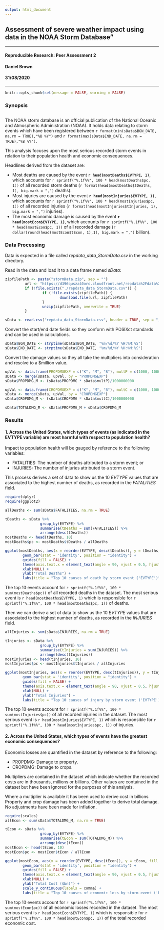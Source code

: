 ```yaml
---
output: html_document
---
```

## Assessment of severe weather impact using data in the NOAA Storm Database"
  
---
  
#### Reproducible Research: Peer Assessment 2
#### Daniel Brown
#### 31/08/2020
  
---
  
```r
knitr::opts_chunk$set(message = FALSE, warning = FALSE)
```

### Synopsis
```r
```
The NOAA storm database is an official publication of the National Oceanic and Atmospheric Administration (NOAA).  It holds data relating to storm events which have been registered between `r format(min(sData$BGN_DATE, na.rm = TRUE),"%B %Y")` and `r format(max(sData$END_DATE, na.rm = TRUE),"%B %Y")`.  
  
This analysis focuses upon the most serious recorded storm events in relation to their population health and economic consequences.  
  
Headlines derived from the dataset are:  
  
* Most deaths are caused by the event **`r head(mostDeaths$EVTYPE, 1)`**, which accounts for `r sprintf("%.1f%%", 100 * head(mostDeaths$pc, 1))` of all recorded storm deaths (`r format(head(mostDeaths$tDeaths, 1), big.mark = ",")` deaths).  
* Most injuries are caused by the event **`r head(mostInjuries$EVTYPE, 1)`**, which accounts for `r sprintf("%.1f%%", 100 * head(mostInjuries$pc, 1))` of all recorded injuries (`r format(head(mostInjuries$tInjuries, 1), big.mark = ",")` injuries).  
* The most economic damage is caused by the event **`r head(mostEcon$EVTYPE, 1)`**, which accounts for `r sprintf("%.1f%%", 100 * head(mostEcon$pc, 1))` of all recorded damage (`r dollar(round(head(mostEcon$tEcon, 1),1), big.mark = ",")` billion).  
  
### Data Processing

Data is expected in a file called *repdata_data_StormData.csv* in the working directory.

Read in the data and load it to a data frame named *sData*:

```r
zipfilePath <- paste("stormData.zip", sep = "")
         url <- "https://d396qusza40orc.cloudfront.net/repdata%2Fdata%2FStormData.csv.bz2"
         if (!file.exists("./repdata_data_StormData.csv")) {
                 if (!file.exists(zipfilePath)) {
                         download.file(url, zipfilePath)
                 }
                 unzip(zipfilePath, overwrite = TRUE)
         }

sData <- read.csv("repdata_data_StormData.csv", header = TRUE, sep = ",")
```
  
Convert the start/end date fields so they conform with POSIXct standards and can be used in calculations.
  
```r
sData$BGN_DATE <- strptime(sData$BGN_DATE, "%m/%d/%Y %H:%M:%S")
sData$END_DATE <- strptime(sData$END_DATE, "%m/%d/%Y %H:%M:%S")
```  
  
Convert the damage values so they all take the multipliers into consideration and resolve to a $million value.  
  
```r
upVal <- data.frame(PROPDMGEXP = c("K", "M", "B"), multP = c(1000, 1000000, 1000000000))
sData <- merge(sData, upVal, by = "PROPDMGEXP")
sData$PROPDMG_M <- (sData$PROPDMG * sData$multP)/1000000000

upVal <- data.frame(CROPDMGEXP = c("K", "M", "B"), multC = c(1000, 1000000, 1000000000))
sData <- merge(sData, upVal, by = "CROPDMGEXP")
sData$CROPDMG_M <- (sData$CROPDMG * sData$multC)/1000000000

sData$TOTALDMG_M <- sData$PROPDMG_M + sData$CROPDMG_M

```
  
### Results
#### 1. Across the United States, which types of events (as indicated in the EVTYPE variable) are most harmful with respect to population health?

Impact to population health will be gauged by reference to the following variables:  
  
* FATALITIES: The number of deaths attributed to a storm event; or  
* INJURIES: The number of injuries attributed to a storm event.  
  
This process derives a set of data to show us the 10 *EVTYPE* values that are associated to the highest number of deaths, as recorded in the *FATALITIES* field.

```r
require(dplyr)
require(ggplot2)

allDeaths <- sum(sData$FATALITIES, na.rm = TRUE)

tDeaths <- sData %>% 
                group_by(EVTYPE) %>%
                summarise(tDeaths = sum(FATALITIES)) %>%
                arrange(desc(tDeaths))
mostDeaths <- head(tDeaths, 10)
mostDeaths$pc <- mostDeaths$tDeaths / allDeaths

ggplot(mostDeaths, aes(x = reorder(EVTYPE, desc(tDeaths)), y = tDeaths, fill = EVTYPE)) +
        geom_bar(stat = 'identity', position = "identity") +
        guides(fill = FALSE) +
        theme(axis.text.x = element_text(angle = 90, vjust = 0.5, hjust = 1)) + 
        xlab(NULL) +
        ylab("Total Deaths") +
        labs(title = "Top 10 causes of death by storm event ('EVTYPE')")
```
  
The top 10 events account for `r sprintf("%.1f%%", 100 * sum(mostDeaths$pc))` of all recorded deaths in the dataset.  The most serious event is `r head(mostDeaths$EVTYPE, 1)` which is responsible for `r sprintf("%.1f%%", 100 * head(mostDeaths$pc, 1))` of deaths.
  
Then we can derive a set of data to show us the 10 *EVTYPE* values that are associated to the highest number of deaths, as recorded in the *INJURIES* field.
  
```r
allInjuries <- sum(sData$INJURIES, na.rm = TRUE)

tInjuries <- sData %>% 
                group_by(EVTYPE) %>%
                summarise(tInjuries = sum(INJURIES)) %>%
                arrange(desc(tInjuries))
mostInjuries <- head(tInjuries, 10)
mostInjuries$pc <- mostInjuries$tInjuries / allInjuries

ggplot(mostInjuries, aes(x = reorder(EVTYPE, desc(tInjuries)), y = tInjuries, fill = EVTYPE)) +
        geom_bar(stat = 'identity', position = "identity") +
        guides(fill = FALSE) +
        theme(axis.text.x = element_text(angle = 90, vjust = 0.5, hjust = 1)) + 
        xlab(NULL) +
        ylab("Total Injuries") +
        labs(title = "Top 10 causes of injury by storm event ('EVTYPE')")
```

The top 10 events account for `r sprintf("%.1f%%", 100 * sum(mostInjuries$pc))` of all recorded injuries in the dataset.  The most serious event is `r head(mostInjuries$EVTYPE, 1)` which is responsible for `r sprintf("%.1f%%", 100 * head(mostInjuries$pc, 1))` of injuries.  
  
#### 2. Across the United States, which types of events have the greatest economic consequences?

Economic losses are quantified in the dataset by reference to the following:  
  
* PROPDMG: Damage to property.  
* CROPDMG: Damage to crops.  
  
Multipliers are contained in the dataset which indicate whether the recorded costs are in thousands, millions or billions.  Other values are contained in the dataset but have been ignored for the purposes of this analysis.  
  
Where a multiplier is available it has been used to derive cost in billions  Property and crop damage has been added together to derive total damage. No adjustments have been made for inflation.
  
```r
require(scales)
allEcon <- sum(sData$TOTALDMG_M, na.rm = TRUE)

tEcon <- sData %>% 
                group_by(EVTYPE) %>%
                summarise(tEcon = sum(TOTALDMG_M)) %>%
                arrange(desc(tEcon))
mostEcon <- head(tEcon, 10)
mostEcon$pc <- mostEcon$tEcon / allEcon

ggplot(mostEcon, aes(x = reorder(EVTYPE, desc(tEcon)), y = tEcon, fill = EVTYPE)) +
        geom_bar(stat = 'identity', position = "identity") +
        guides(fill = FALSE) +
        theme(axis.text.x = element_text(angle = 90, vjust = 0.5, hjust = 1)) + 
        xlab(NULL) +
        ylab("Total Cost ($bn)") +
        scale_y_continuous(labels = comma) +
        labs(title = "Top 10 causes of economic loss by storm event ('EVTYPE')")
```

The top 10 events account for `r sprintf("%.1f%%", 100 * sum(mostEcon$pc))` of all economic losses recorded in the dataset.  The most serious event is `r head(mostEcon$EVTYPE, 1)` which is responsible for `r sprintf("%.1f%%", 100 * head(mostEcon$pc, 1))` of the total recorded economic cost.